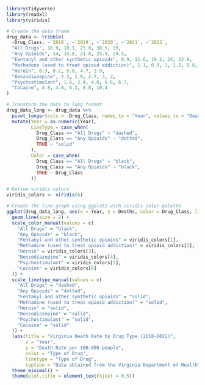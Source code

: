 


```r
library(tidyverse)
library(readxl)
library(viridis)

# Create the data frame
drug_data <- tribble(
  ~Drug_Class, ~`2018`, ~`2019`, ~`2020`, ~`2021`, ~`2022`,
  "All Drugs", 16.9, 18.1, 25.8, 30.5, 29,
  "Any Opioids", 14, 14.8, 21.8, 25.9, 24.5,
  "Fentanyl and other synthetic opioids", 9.9, 11.6, 19.2, 24, 22.9,
  "Methadone (used to treat opioid addiction)", 1.1, 0.9, 1, 1.2, 0.8,
  "Heroin", 6.3, 6.2, 5.8, 4.7, 2.9,
  "Benzodiazepine", 2.2, 1.9, 2.7, 3, 2,
  "Psychostimulant", 1.6, 2.4, 4.8, 6.6, 6.7,
  "Cocaine", 4.8, 4.8, 6.3, 8.8, 10.4
)

# Transform the data to long format
drug_data_long <- drug_data %>%
  pivot_longer(cols = -Drug_Class, names_to = "Year", values_to = "Deaths") %>%
  mutate(Year = as.numeric(Year),
         LineType = case_when(
           Drug_Class == "All Drugs" ~ "dashed",
           Drug_Class == "Any Opioids" ~ "dotted",
           TRUE ~ "solid"
         ),
         Color = case_when(
           Drug_Class == "All Drugs" ~ "black",
           Drug_Class == "Any Opioids" ~ "black",
           TRUE ~ Drug_Class
         ))

# Define viridis colors
viridis_colors <- viridis(6)

# Create the line graph using ggplot2 with viridis color palette
ggplot(drug_data_long, aes(x = Year, y = Deaths, color = Drug_Class, linetype = Drug_Class)) +
  geom_line(size = 2) +
  scale_color_manual(values = c(
    "All Drugs" = "black",
    "Any Opioids" = "black",
    "Fentanyl and other synthetic opioids" = viridis_colors[1],
    "Methadone (used to treat opioid addiction)" = viridis_colors[2],
    "Heroin" = viridis_colors[3],
    "Benzodiazepine" = viridis_colors[4],
    "Psychostimulant" = viridis_colors[5],
    "Cocaine" = viridis_colors[6]
  )) +
  scale_linetype_manual(values = c(
    "All Drugs" = "dashed",
    "Any Opioids" = "dotted",
    "Fentanyl and other synthetic opioids" = "solid",
    "Methadone (used to treat opioid addiction)" = "solid",
    "Heroin" = "solid",
    "Benzodiazepine" = "solid",
    "Psychostimulant" = "solid",
    "Cocaine" = "solid"
  )) +
  labs(title = "Virginia Death Rate by Drug Type (2018-2022)",
       x = "Year",
       y = "Death Rate per 100.000 people",
       color = "Type of Drug",
       linetype = "Type of Drug",
       caption = "Data obtained from the Virginia Department of Health") +
  theme_minimal() +
  theme(plot.title = element_text(hjust = 0.5))
```